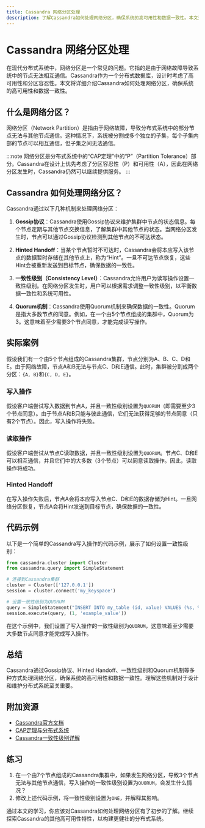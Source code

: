 ```yaml
---
title: Cassandra 网络分区处理
description: 了解Cassandra如何处理网络分区，确保系统的高可用性和数据一致性。本文适合初学者，涵盖概念、实际案例和代码示例。
---
```


# Cassandra 网络分区处理

在现代分布式系统中，网络分区是一个常见的问题。它指的是由于网络故障导致系统中的节点无法相互通信。Cassandra作为一个分布式数据库，设计时考虑了高可用性和分区容忍性。本文将详细介绍Cassandra如何处理网络分区，确保系统的高可用性和数据一致性。

## 什么是网络分区？

网络分区（Network Partition）是指由于网络故障，导致分布式系统中的部分节点无法与其他节点通信。这种情况下，系统被分割成多个独立的子集，每个子集内部的节点可以相互通信，但子集之间无法通信。

:::note
网络分区是分布式系统中的“CAP定理”中的“P”（Partition Tolerance）部分。Cassandra在设计上优先考虑了分区容忍性（P）和可用性（A），因此在网络分区发生时，Cassandra仍然可以继续提供服务。
:::

## Cassandra 如何处理网络分区？

Cassandra通过以下几种机制来处理网络分区：

1. **Gossip协议**：Cassandra使用Gossip协议来维护集群中节点的状态信息。每个节点定期与其他节点交换信息，了解集群中其他节点的状态。当网络分区发生时，节点可以通过Gossip协议检测到其他节点的不可达状态。

2. **Hinted Handoff**：当某个节点暂时不可达时，Cassandra会将本应写入该节点的数据暂时存储在其他节点上，称为“Hint”。一旦不可达节点恢复，这些Hint会被重新发送到目标节点，确保数据的一致性。

3. **一致性级别（Consistency Level）**：Cassandra允许用户为读写操作设置一致性级别。在网络分区发生时，用户可以根据需求调整一致性级别，以平衡数据一致性和系统可用性。

4. **Quorum机制**：Cassandra使用Quorum机制来确保数据的一致性。Quorum是指大多数节点的同意。例如，在一个由5个节点组成的集群中，Quorum为3。这意味着至少需要3个节点同意，才能完成读写操作。

## 实际案例

假设我们有一个由5个节点组成的Cassandra集群，节点分别为A、B、C、D和E。由于网络故障，节点A和B无法与节点C、D和E通信。此时，集群被分割成两个分区：`{A, B}`和`{C, D, E}`。

### 写入操作

假设客户端尝试写入数据到节点A，并且一致性级别设置为`QUORUM`（即需要至少3个节点同意）。由于节点A和B只能与彼此通信，它们无法获得足够的节点同意（只有2个节点）。因此，写入操作将失败。

### 读取操作

假设客户端尝试从节点C读取数据，并且一致性级别设置为`QUORUM`。节点C、D和E可以相互通信，并且它们中的大多数（3个节点）可以同意读取操作。因此，读取操作将成功。

### Hinted Handoff

在写入操作失败后，节点A会将本应写入节点C、D和E的数据存储为Hint。一旦网络分区恢复，节点A会将Hint发送到目标节点，确保数据的一致性。

## 代码示例

以下是一个简单的Cassandra写入操作的代码示例，展示了如何设置一致性级别：

```python
from cassandra.cluster import Cluster
from cassandra.query import SimpleStatement

# 连接到Cassandra集群
cluster = Cluster(['127.0.0.1'])
session = cluster.connect('my_keyspace')

# 设置一致性级别为QUORUM
query = SimpleStatement("INSERT INTO my_table (id, value) VALUES (%s, %s)", consistency_level=ConsistencyLevel.QUORUM)
session.execute(query, (1, 'example_value'))
```

在这个示例中，我们设置了写入操作的一致性级别为`QUORUM`，这意味着至少需要大多数节点同意才能完成写入操作。

## 总结

Cassandra通过Gossip协议、Hinted Handoff、一致性级别和Quorum机制等多种方式处理网络分区，确保系统的高可用性和数据一致性。理解这些机制对于设计和维护分布式系统至关重要。

## 附加资源

- [Cassandra官方文档](https://cassandra.apache.org/doc/latest/)
- [CAP定理与分布式系统](https://en.wikipedia.org/wiki/CAP_theorem)
- [Cassandra一致性级别详解](https://docs.datastax.com/en/cassandra-oss/3.x/cassandra/dml/dmlConfigConsistency.html)

## 练习

1. 在一个由7个节点组成的Cassandra集群中，如果发生网络分区，导致3个节点无法与其他节点通信，写入操作的一致性级别设置为`QUORUM`，会发生什么情况？
2. 修改上述代码示例，将一致性级别设置为`ONE`，并解释其影响。

通过本文的学习，你应该对Cassandra如何处理网络分区有了初步的了解。继续探索Cassandra的其他高可用性特性，以构建更健壮的分布式系统。